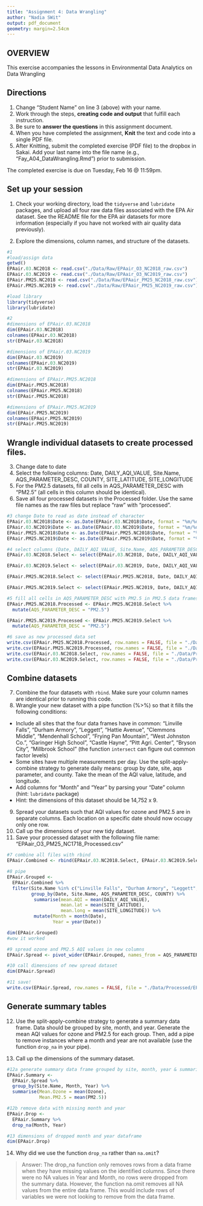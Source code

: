 ```yaml
---
title: "Assignment 4: Data Wrangling"
author: "Nadia SWit"
output: pdf_document
geometry: margin=2.54cm
---
```


## OVERVIEW

This exercise accompanies the lessons in Environmental Data Analytics on Data Wrangling 

## Directions
1. Change "Student Name" on line 3 (above) with your name.
2. Work through the steps, **creating code and output** that fulfill each instruction.
3. Be sure to **answer the questions** in this assignment document.
4. When you have completed the assignment, **Knit** the text and code into a single PDF file.
5. After Knitting, submit the completed exercise (PDF file) to the dropbox in Sakai. Add your last name into the file name (e.g., "Fay_A04_DataWrangling.Rmd") prior to submission.

The completed exercise is due on Tuesday, Feb 16 @ 11:59pm.

## Set up your session 
1. Check your working directory, load the `tidyverse` and `lubridate` packages, and upload all four raw data files associated with the EPA Air dataset. See the README file for the EPA air datasets for more information (especially if you have not worked with air quality data previously). 

2. Explore the dimensions, column names, and structure of the datasets. 

```r
#1
#load/assign data
getwd()
EPAair.03.NC2018 <- read.csv("./Data/Raw/EPAair_O3_NC2018_raw.csv")
EPAair.03.NC2019 <- read.csv("./Data/Raw/EPAair_O3_NC2019_raw.csv")
EPAair.PM25.NC2018 <- read.csv("./Data/Raw/EPAair_PM25_NC2018_raw.csv")
EPAair.PM25.NC2019 <- read.csv("./Data/Raw/EPAair_PM25_NC2019_raw.csv")

#load library
library(tidyverse)
library(lubridate)

#2
#dimensions of EPAair.03.NC2018
dim(EPAair.03.NC2018)
colnames(EPAair.03.NC2018)
str(EPAair.03.NC2018)

#dimensions of EPAair.03.NC2019
dim(EPAair.03.NC2019)
colnames(EPAair.03.NC2019)
str(EPAair.03.NC2019)

#dimensions of EPAair.PM25.NC2018
dim(EPAair.PM25.NC2018)
colnames(EPAair.PM25.NC2018)
str(EPAair.PM25.NC2018)

#dimensions of EPAair.PM25.NC2019
dim(EPAair.PM25.NC2019)
colnames(EPAair.PM25.NC2019)
str(EPAair.PM25.NC2019)
```

## Wrangle individual datasets to create processed files.
3. Change date to date
4. Select the following columns: Date, DAILY_AQI_VALUE, Site.Name, AQS_PARAMETER_DESC, COUNTY, SITE_LATITUDE, SITE_LONGITUDE
5. For the PM2.5 datasets, fill all cells in AQS_PARAMETER_DESC with "PM2.5" (all cells in this column should be identical).
6. Save all four processed datasets in the Processed folder. Use the same file names as the raw files but replace "raw" with "processed".

```r
#3 change Date to read as date instead of character
EPAair.03.NC2018$Date <- as.Date(EPAair.03.NC2018$Date, format = "%m/%d/%Y")
EPAair.03.NC2019$Date <- as.Date(EPAair.03.NC2019$Date, format = "%m/%d/%Y")
EPAair.PM25.NC2018$Date <- as.Date(EPAair.PM25.NC2018$Date, format = "%m/%d/%Y")
EPAair.PM25.NC2019$Date <- as.Date(EPAair.PM25.NC2019$Date, format = "%m/%d/%Y")

#4 select columns (Date, DAILY_AQI_VALUE, Site.Name, AQS_PARAMETER_DESC, COUNTY, SITE_LATITUDE, SITE_LONGITUDE)
EPAair.03.NC2018.Select <- select(EPAair.03.NC2018, Date, DAILY_AQI_VALUE, Site.Name, AQS_PARAMETER_DESC, COUNTY, SITE_LATITUDE,   SITE_LONGITUDE)

EPAair.03.NC2019.Select <- select(EPAair.03.NC2019, Date, DAILY_AQI_VALUE, Site.Name, AQS_PARAMETER_DESC, COUNTY, SITE_LATITUDE,   SITE_LONGITUDE)

EPAair.PM25.NC2018.Select <- select(EPAair.PM25.NC2018, Date, DAILY_AQI_VALUE, Site.Name, AQS_PARAMETER_DESC, COUNTY, SITE_LATITUDE,   SITE_LONGITUDE)

EPAair.PM25.NC2019.Select <- select(EPAair.PM25.NC2019, Date, DAILY_AQI_VALUE, Site.Name, AQS_PARAMETER_DESC, COUNTY, SITE_LATITUDE,   SITE_LONGITUDE)

#5 fill all cells in AQS_PARAMETER_DESC with PM2.5 in PM2.5 data frames
EPAair.PM25.NC2018.Processed <- EPAair.PM25.NC2018.Select %>% 
  mutate(AQS_PARAMETER_DESC = "PM2.5")

EPAair.PM25.NC2019.Processed <- EPAair.PM25.NC2019.Select %>%
  mutate(AQS_PARAMETER_DESC = "PM2.5")

#6 save as new processed data set
write.csv(EPAair.PM25.NC2018.Processed, row.names = FALSE, file = "./Data/Processed/EPAair.PM25.NC2018.processed.csv")
write.csv(EPAair.PM25.NC2019.Processed, row.names = FALSE, file = "./Data/Processed/EPAair.PM25.NC2019.processed.csv")
write.csv(EPAair.03.NC2018.Select, row.names = FALSE, file = "./Data/Processed/EPAair.03.NC2018.processed.csv")
write.csv(EPAair.03.NC2019.Select, row.names = FALSE, file = "./Data/Processed/EPAair.03.NC2019.processed.csv")

```


## Combine datasets
7. Combine the four datasets with `rbind`. Make sure your column names are identical prior to running this code. 
8. Wrangle your new dataset with a pipe function (%>%) so that it fills the following conditions: 

* Include all sites that the four data frames have in common: "Linville Falls", "Durham Armory", "Leggett", "Hattie Avenue", "Clemmons Middle", "Mendenhall School", "Frying Pan Mountain", "West Johnston Co.", "Garinger High School", "Castle Hayne", "Pitt Agri. Center", "Bryson City", "Millbrook School" (the function `intersect` can figure out common factor levels)
* Some sites have multiple measurements per day. Use the split-apply-combine strategy to generate daily means: group by date, site, aqs parameter, and county. Take the mean of the AQI value, latitude, and longitude.
* Add columns for "Month" and "Year" by parsing your "Date" column (hint: `lubridate` package)
* Hint: the dimensions of this dataset should be 14,752 x 9.

9. Spread your datasets such that AQI values for ozone and PM2.5 are in separate columns. Each location on a specific date should now occupy only one row.
10. Call up the dimensions of your new tidy dataset.
11. Save your processed dataset with the following file name: "EPAair_O3_PM25_NC1718_Processed.csv"

```r
#7 combine all files with rbind
EPAair.Combined <- rbind(EPAair.03.NC2018.Select, EPAair.03.NC2019.Select, EPAair.PM25.NC2018.Processed, EPAair.PM25.NC2019.Processed)

#8 pipe
EPAair.Grouped <-
  EPAair.Combined %>% 
  filter(Site.Name %in% c("Linville Falls", "Durham Armory", "Leggett", "Hattie Avenue", "Clemmons Middle", "Mendenhall School", "Frying Pan Mountain", "West Johnston Co.", "Garinger High School", "Castle Hayne", "Pitt Agri. Center", "Bryson City", "Millbrook School")) %>% 
         group_by(Date, Site.Name, AQS_PARAMETER_DESC, COUNTY) %>% 
          summarise(mean.AQI = mean(DAILY_AQI_VALUE),
                    mean.lat = mean(SITE_LATITUDE),
                    mean.long = mean(SITE_LONGITUDE)) %>% 
          mutate(Month = month(Date),
                 Year = year(Date))

dim(EPAair.Grouped)      
#wow it worked             

#9 spread ozone and PM2.5 AQI values in new columns
EPAair.Spread <- pivot_wider(EPAair.Grouped, names_from = AQS_PARAMETER_DESC, values_from = mean.AQI)

#10 call dimensions of new spread dataset
dim(EPAair.Spread)

#11 save!
write.csv(EPAair.Spread, row.names = FALSE, file = "./Data/Processed/EPAair_03_PM25_NC1718_Processed.csv")

```


## Generate summary tables
12. Use the split-apply-combine strategy to generate a summary data frame. Data should be grouped by site, month, and year. Generate the mean AQI values for ozone and PM2.5 for each group. Then, add a pipe to remove instances where a month and year are not available (use the function `drop_na` in your pipe). 

13. Call up the dimensions of the summary dataset.

```r
#12a generate summary data frame grouped by site, month, year & summarize AQI values for ozone and PM2.5
EPAair.Summary <-
  EPAair.Spread %>% 
  group_by(Site.Name, Month, Year) %>% 
  summarise(Mean.Ozone = mean(Ozone),
            Mean.PM2.5 = mean(PM2.5))

#12b remove data with missing month and year
EPAair.Drop <-
  EPAair.Summary %>% 
  drop_na(Month, Year)

#13 dimensions of dropped month and year dataframe
dim(EPAair.Drop)

```

14. Why did we use the function `drop_na` rather than `na.omit`?

> Answer: The drop_na function only removes rows from a data frame when they have missing values on the identified columns. Since there were no NA values in Year and Month, no rows were dropped from the summary data. However, the function na.omit removes all NA values from the entire data frame. This would include rows of variables we were not looking to remove from the data frame. 
